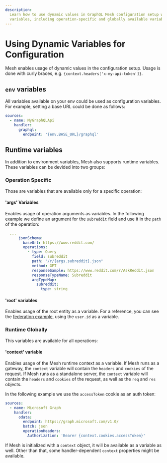 ```yaml
---
description:
  Learn how to use dynamic values in GraphQL Mesh configuration setup with env and runtime
  variables, including operation-specific and globally available variables.
---
```


# Using Dynamic Variables for Configuration

Mesh enables usage of dynamic values in the configuration setup. Usage is done with curly braces,
e.g. `{context.headers['x-my-api-token']}`.

## `env` variables

All variables available on your env could be used as configuration variables. For example, setting a
base URL could be done as follows:

```yaml filename=".meshrc.yaml"
sources:
  - name: MyGraphQLApi
    handler:
      graphql:
        endpoint: '{env.BASE_URL}/graphql'
```

## Runtime variables

In addition to environment variables, Mesh also supports runtime variables. These variables can be
devided into two groups:

### Operation Specific

Those are variables that are available only for a specific operation:

#### 'args' Variables

Enables usage of operation arguments as variables. In the following example we define an argument
for the `subreddit` field and use it in the `path` of the operation:

```yaml filename=".meshrc.yaml"
  ...
      jsonSchema:
        baseUrl: https://www.reddit.com/
        operations:
          - type: Query
            field: subreddit
            path: "/r/{args.subreddit}.json"
            method: GET
            responseSample: https://www.reddit.com/r/AskReddit.json
            responseTypeName: Subreddit
            argTypeMap:
              subreddit:
                type: string
```

#### 'root' variables

Enables usage of the root entity as a variable. For a reference, you can see the
[federation example](https://github.com/ardatan/graphql-mesh/blob/master/examples/federation-example/gateway/.meshrc.yml#L16),
using the `user.id` as a variable.

### Runtime Globally

This variables are available for all operations:

#### 'context' variable

Enables usage of the Mesh runtime context as a variable. If Mesh runs as a gateway, the `context`
variable will contain the `headers` and `cookies` of the request. If Mesh runs as a standalone
server, the `context` variable will contain the `headers` and `cookies` of the request, as well as
the `req` and `res` objects.

In the following example we use the `accessToken` cookie as an auth token:

```yaml filename=".meshrc.yaml"
sources:
  - name: Microsoft Graph
    handler:
      odata:
        endpoint: https://graph.microsoft.com/v1.0/
        batch: json
        operationHeaders:
          Authorization: 'Bearer {context.cookies.accessToken}'
```

If Mesh is initialized with a `context` object, it will be available as a variable as well. Other
than that, some handler-dependent `context` properties might be available.
